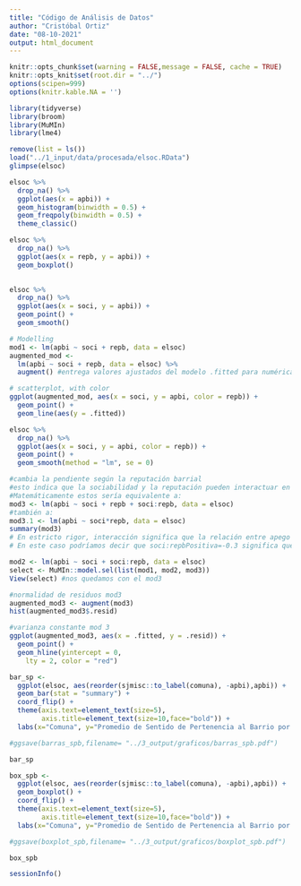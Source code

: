 ```yaml
---
title: "Código de Análisis de Datos"
author: "Cristóbal Ortiz"
date: "08-10-2021"
output: html_document
---
```

```r
knitr::opts_chunk$set(warning = FALSE,message = FALSE, cache = TRUE)
knitr::opts_knit$set(root.dir = "../")
options(scipen=999)
options(knitr.kable.NA = '')
```

```r
library(tidyverse)
library(broom)
library(MuMIn) 
library(lme4)
```

```r
remove(list = ls())
load("../1_input/data/procesada/elsoc.RData")
glimpse(elsoc)
```

```r
elsoc %>% 
  drop_na() %>% 
  ggplot(aes(x = apbi)) +
  geom_histogram(binwidth = 0.5) +
  geom_freqpoly(binwidth = 0.5) + 
  theme_classic()
```

```r
elsoc %>% 
  drop_na() %>% 
  ggplot(aes(x = repb, y = apbi)) +
  geom_boxplot()
  
```
```r
elsoc %>% 
  drop_na() %>% 
  ggplot(aes(x = soci, y = apbi)) +
  geom_point() +
  geom_smooth()
```

```r
# Modelling
mod1 <- lm(apbi ~ soci + repb, data = elsoc)
augmented_mod <- 
  lm(apbi ~ soci + repb, data = elsoc) %>% 
  augment() #entrega valores ajustados del modelo .fitted para numérica y factor.var para categórica

# scatterplot, with color
ggplot(augmented_mod, aes(x = soci, y = apbi, color = repb)) + 
  geom_point() + 
  geom_line(aes(y = .fitted))
```

```r
elsoc %>% 
  drop_na() %>% 
  ggplot(aes(x = soci, y = apbi, color = repb)) +
  geom_point() +
  geom_smooth(method = "lm", se = 0)

#cambia la pendiente según la reputación barrial 
#esto indica que la sociabilidad y la reputación pueden interactuar en su relación con el apego
#Matemáticamente estos sería equivalente a:
mod3 <- lm(apbi ~ soci + repb + soci:repb, data = elsoc)
#también a:
mod3.1 <- lm(apbi ~ soci*repb, data = elsoc)
summary(mod3)
# En estricto rigor, interacción significa que la relación entre apego y sociabilidad está *moderada* (o se diferencia) por la reputación barrial.
# En este caso podríamos decir que soci:repbPositiva=-0.3 significa que para quienes perciben reputación positiva, por cada unidad que aumente la sociabilidad, el apego disminuye en 0.3 con respecto a quienes perciben reputación negativa. 
```
```r
mod2 <- lm(apbi ~ soci + soci:repb, data = elsoc)
select <- MuMIn::model.sel(list(mod1, mod2, mod3))
View(select) #nos quedamos con el mod3

#normalidad de residuos mod3
augmented_mod3 <- augment(mod3)
hist(augmented_mod3$.resid) 

#varianza constante mod 3
ggplot(augmented_mod3, aes(x = .fitted, y = .resid)) +
  geom_point() +
  geom_hline(yintercept = 0, 
    lty = 2, color = "red")
```


```r
bar_sp <- 
  ggplot(elsoc, aes(reorder(sjmisc::to_label(comuna), -apbi),apbi)) +
  geom_bar(stat = "summary") + 
  coord_flip() +
  theme(axis.text=element_text(size=5),
        axis.title=element_text(size=10,face="bold")) + 
  labs(x="Comuna", y="Promedio de Sentido de Pertenencia al Barrio por Comuna")

#ggsave(barras_spb,filename= "../3_output/graficos/barras_spb.pdf")

bar_sp
```

```r
box_spb <- 
  ggplot(elsoc, aes(reorder(sjmisc::to_label(comuna), -apbi),apbi)) +
  geom_boxplot() +  
  coord_flip() + 
  theme(axis.text=element_text(size=5),
        axis.title=element_text(size=10,face="bold")) + 
  labs(x="Comuna", y="Promedio de Sentido de Pertenencia al Barrio por Comuna")

#ggsave(boxplot_spb,filename= "../3_output/graficos/boxplot_spb.pdf")

box_spb

```

```r
sessionInfo()
```
